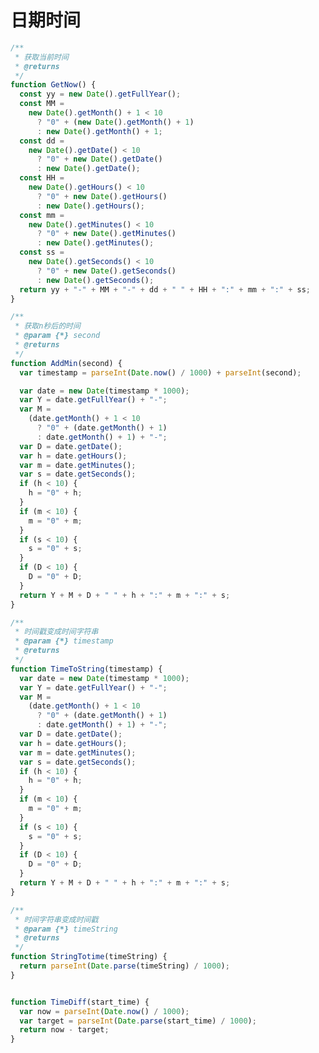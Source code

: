# 日期时间

```javascript
/**
 * 获取当前时间
 * @returns
 */
function GetNow() {
  const yy = new Date().getFullYear();
  const MM =
    new Date().getMonth() + 1 < 10
      ? "0" + (new Date().getMonth() + 1)
      : new Date().getMonth() + 1;
  const dd =
    new Date().getDate() < 10
      ? "0" + new Date().getDate()
      : new Date().getDate();
  const HH =
    new Date().getHours() < 10
      ? "0" + new Date().getHours()
      : new Date().getHours();
  const mm =
    new Date().getMinutes() < 10
      ? "0" + new Date().getMinutes()
      : new Date().getMinutes();
  const ss =
    new Date().getSeconds() < 10
      ? "0" + new Date().getSeconds()
      : new Date().getSeconds();
  return yy + "-" + MM + "-" + dd + " " + HH + ":" + mm + ":" + ss;
}

/**
 * 获取n秒后的时间
 * @param {*} second
 * @returns
 */
function AddMin(second) {
  var timestamp = parseInt(Date.now() / 1000) + parseInt(second);

  var date = new Date(timestamp * 1000);
  var Y = date.getFullYear() + "-";
  var M =
    (date.getMonth() + 1 < 10
      ? "0" + (date.getMonth() + 1)
      : date.getMonth() + 1) + "-";
  var D = date.getDate();
  var h = date.getHours();
  var m = date.getMinutes();
  var s = date.getSeconds();
  if (h < 10) {
    h = "0" + h;
  }
  if (m < 10) {
    m = "0" + m;
  }
  if (s < 10) {
    s = "0" + s;
  }
  if (D < 10) {
    D = "0" + D;
  }
  return Y + M + D + " " + h + ":" + m + ":" + s;
}

/**
 * 时间戳变成时间字符串
 * @param {*} timestamp
 * @returns
 */
function TimeToString(timestamp) {
  var date = new Date(timestamp * 1000);
  var Y = date.getFullYear() + "-";
  var M =
    (date.getMonth() + 1 < 10
      ? "0" + (date.getMonth() + 1)
      : date.getMonth() + 1) + "-";
  var D = date.getDate();
  var h = date.getHours();
  var m = date.getMinutes();
  var s = date.getSeconds();
  if (h < 10) {
    h = "0" + h;
  }
  if (m < 10) {
    m = "0" + m;
  }
  if (s < 10) {
    s = "0" + s;
  }
  if (D < 10) {
    D = "0" + D;
  }
  return Y + M + D + " " + h + ":" + m + ":" + s;
}

/**
 * 时间字符串变成时间戳
 * @param {*} timeString
 * @returns
 */
function StringTotime(timeString) {
  return parseInt(Date.parse(timeString) / 1000);
}


function TimeDiff(start_time) {
  var now = parseInt(Date.now() / 1000);
  var target = parseInt(Date.parse(start_time) / 1000);
  return now - target;
}
```
